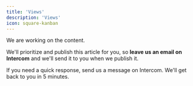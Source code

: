 ```yaml
---
title: 'Views'
description: 'Views'
icon: square-kanban
---
```

We are working on the content. 

We'll prioritize and publish this article for you, so **leave us an email on Intercom** and we'll send it to you when we publish it.

If you need a quick response, send us a message on Intercom. We'll get back to you in 5 minutes.